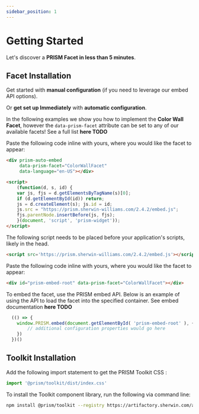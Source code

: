```yaml
---
sidebar_position: 1
---
```


# Getting Started

Let's discover a **PRISM Facet in less than 5 minutes**.

## Facet Installation

Get started with **manual configuration** (if you need to leverage our embed API options).

Or **get set up Immediately** with **automatic configuration**.

In the following examples we show you how to implement the **Color Wall Facet**, however the `data-prism-facet` attribute can be set to any of our available facets! See a full list **here TODO**

<Tabs>
<TabItem value="automatic" label="Automatic" default>
Paste the following code inline with yours, where you would like the facet to appear:

```html title="index.html"
<div prism-auto-embed
     data-prism-facet="ColorWallFacet"
     data-language="en-US"></div>

<script>
    (function(d, s, id) {
    var js, fjs = d.getElementsByTagName(s)[0];
    if (d.getElementById(id)) return;
    js = d.createElement(s); js.id = id;
    js.src = "https://prism.sherwin-williams.com/2.4.2/embed.js";
    fjs.parentNode.insertBefore(js, fjs);
    }(document, 'script', 'prism-widget'));
</script>
```
</TabItem>

<TabItem value="manual" label="Manual">
The following script needs to be placed before your application's scripts, likely in the head.

```html title="head.html"
<script src='https://prism.sherwin-williams.com/2.4.2/embed.js'></script>
```

Paste the following code inline with yours, where you would like the facet to appear:

```html title="index.html"
<div id="prism-embed-root" data-prism-facet="ColorWallFacet"></div>
```

To embed the facet, use the PRISM embed API. Below is an example of using the API to load the facet into the specified container. See embed documentation **here TODO**
```javascript title="index.js"
  (() => {
    window.PRISM.embed(document.getElementById( 'prism-embed-root' ), {
        // additional configuration properties would go here
    })
  })()
```


</TabItem>
</Tabs>

## Toolkit Installation

Add the following import statement to get the PRISM Toolkit CSS :

```javascript
import '@prism/toolkit/dist/index.css'
 ```

To install the Toolkit component library, run the following via command line:
```bash
npm install @prism/toolkit --registry https://artifactory.sherwin.com/artifactory/api/npm/sherwin-npm-virtual/
```
